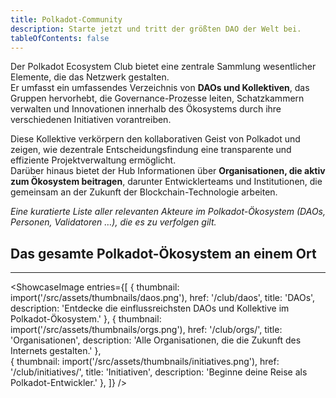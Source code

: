 ```yaml
---
title: Polkadot-Community
description: Starte jetzt und tritt der größten DAO der Welt bei.
tableOfContents: false
---
```



Der Polkadot Ecosystem Club bietet eine zentrale Sammlung wesentlicher Elemente, die das Netzwerk gestalten.  
Er umfasst ein umfassendes Verzeichnis von **DAOs und Kollektiven**, das Gruppen hervorhebt, die Governance-Prozesse leiten, 
Schatzkammern verwalten und Innovationen innerhalb des Ökosystems durch ihre verschiedenen Initiativen vorantreiben.  

Diese Kollektive verkörpern den kollaborativen Geist von Polkadot und zeigen, 
wie dezentrale Entscheidungsfindung eine transparente und effiziente Projektverwaltung ermöglicht.  
Darüber hinaus bietet der Hub Informationen über **Organisationen, die aktiv zum Ökosystem beitragen**, 
darunter Entwicklerteams und Institutionen, die gemeinsam an der Zukunft der Blockchain-Technologie arbeiten.  

*Eine kuratierte Liste aller relevanten Akteure im Polkadot-Ökosystem (DAOs, Personen, Validatoren …), die es zu verfolgen gilt.*  

## Das gesamte Polkadot-Ökosystem an einem Ort
----------------
<ShowcaseImage
  entries={[
        {
      thumbnail: import('/src/assets/thumbnails/daos.png'),
      href: '/club/daos',
      title: 'DAOs',
      description: 'Entdecke die einflussreichsten DAOs und Kollektive im Polkadot-Ökosystem.'
    },
                     {
      thumbnail: import('/src/assets/thumbnails/orgs.png'),
      href: '/club/orgs/',
      title: 'Organisationen',
      description: 'Alle Organisationen, die die Zukunft des Internets gestalten.'
      },  
    {
      thumbnail: import('/src/assets/thumbnails/initiatives.png'),
      href: '/club/initiatives/',
      title: 'Initiativen',
      description: 'Beginne deine Reise als Polkadot-Entwickler.'
      },
  ]}
/>
